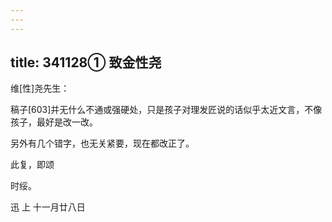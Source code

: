 ```yaml
---
---
---
```

title: 341128① 致金性尧
---




维[性]尧先生：

稿子[603]并无什么不通或强硬处，只是孩子对理发匠说的话似乎太近文言，不像孩子，最好是改一改。

另外有几个错字，也无关紧要，现在都改正了。

此复，即颂

时绥。

迅 上 十一月廿八日